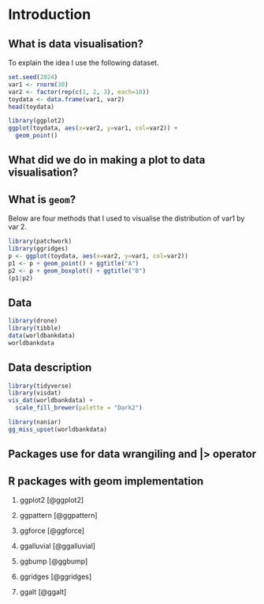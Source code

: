 # Introduction

## What is data visualisation?

To explain the idea I use the following dataset.


```r
set.seed(2024)
var1 <- rnorm(30)
var2 <- factor(rep(c(1, 2, 3), each=10))
toydata <- data.frame(var1, var2)
head(toydata) 
```

```r
library(ggplot2)
ggplot(toydata, aes(x=var2, y=var1, col=var2)) +
  geom_point()
```

## What did we do in making a plot to data visualisation?




## What is `geom`?




Below are four methods that I used to visualise the distribution of var1 by var 2.

```r
library(patchwork)
library(ggridges)
p <- ggplot(toydata, aes(x=var2, y=var1, col=var2))
p1 <- p + geom_point() + ggtitle("A")
p2 <- p + geom_boxplot() + ggtitle("B")
(p1|p2)
```


## Data

```r
library(drone)
library(tibble)
data(worldbankdata)
worldbankdata
```

## Data description

```r
library(tidyverse)
library(visdat)
vis_dat(worldbankdata) + 
  scale_fill_brewer(palette = "Dark2")
```

```r
library(naniar)
gg_miss_upset(worldbankdata) 
```

## Packages use for data wrangiling and |> operator


## R packages with geom implementation

1. ggplot2 [@ggplot2]

2. ggpattern [@ggpattern]

3. ggforce [@ggforce]

4. ggalluvial [@ggalluvial]

5. ggbump [@ggbump]

6. ggridges [@ggridges]

7. ggalt [@ggalt]

